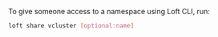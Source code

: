 To give someone access to a namespace using Loft CLI, run:
```bash
loft share vcluster [optional:name]
```
